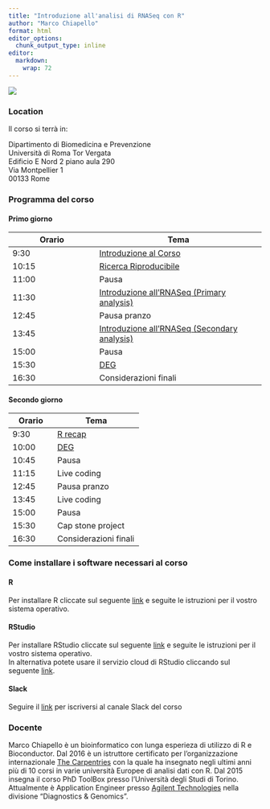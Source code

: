 ```yaml
---
title: "Introduzione all'analisi di RNASeq con R"
author: "Marco Chiapello"
format: html
editor_options: 
  chunk_output_type: inline
editor: 
  markdown: 
    wrap: 72
---
```


![](materials/images/R2.png)

### Location

Il corso si terrà in:

Dipartimento di Biomedicina e Prevenzione    
Università di Roma Tor Vergata    
Edificio E Nord 2 piano aula 290    
Via Montpellier 1    
00133 Rome    

### Programma del corso

#### Primo giorno

| Orario     | Tema                  |
|------------|-----------------------|
|9:30| [Introduzione al Corso](materials/M1_intro.qmd)   |
|10:15| [Ricerca Riproducibile](https://phd-toolbox-course.github.io/2022_PhD_Toolbox_course/M4_RicercaRiproducibile.html#1)       |
|11:00| Pausa                   |
|11:30| [Introduzione all'RNASeq (Primary analysis)](materials/M3_RNASeq_Intro.qmd)|
|12:45| Pausa pranzo            |
|13:45| [Introduzione all'RNASeq (Secondary analysis)](materials/M3_RNASeq_Pipeline.qmd)|
|15:00| Pausa                   |
|15:30| [DEG](https://revelo-rnaseq.github.io/2024_RNASeq_book/)       |
|16:30| Considerazioni finali   | 



#### Secondo giorno

| Orario     | Tema                  |
|------------|-----------------------|
|9:30  | [R recap](materials/M2_RiepilogoR.qmd)|
|10:00  | [DEG](https://revelo-rnaseq.github.io/2024_RNASeq_book/)       |
|10:45 | Pausa                  | 
|11:15 | Live coding|
|12:45 | Pausa pranzo           | 
|13:45 | Live coding      |
|15:00 | Pausa                  | 
|15:30 | Cap stone project      |              
|16:30 | Considerazioni finali  |


### Come installare i software necessari al corso

#### R

Per installare R cliccate sul seguente [link](https://cran.r-project.org) e seguite le istruzioni per il vostro sistema operativo.

#### RStudio

Per installare RStudio cliccate sul seguente [link](https://posit.co/download/rstudio-desktop/) e seguite le istruzioni per il vostro sistema operativo.     
In alternativa potete usare il servizio cloud di RStudio cliccando sul seguente [link](https://posit.cloud/). 

    
#### Slack
Seguire il [link](https://revelotraining.slack.com/archives/C05070Z7ET0) per iscriversi al canale Slack del corso

### Docente

Marco Chiapello è un bioinformatico con lunga esperieza di utilizzo di R
e Bioconductor. Dal 2016 è un istruttore certificato per
l'organizzazione internazionale [The
Carpentries](https://carpentries.org) con la quale ha insegnato negli
ultimi anni più di 10 corsi in varie università Europee di analisi dati
con R. Dal 2015 insegna il corso PhD ToolBox presso l'Università degli
Studi di Torino. Attualmente è Application Engineer presso [Agilent
Technologies](https://www.agilent.com) nella divisione "Diagnostics &
Genomics".
